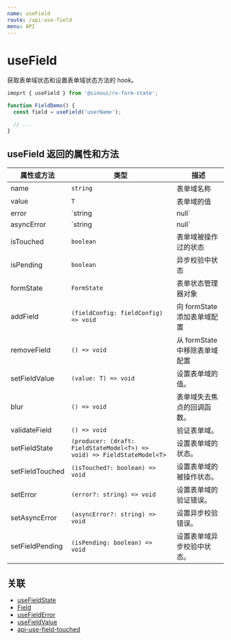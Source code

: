 ```yaml
---
name: useField
route: /api-use-field
menu: API
---
```


# useField

获取表单域状态和设置表单域状态方法的 hook。

```ts
imoprt { useField } from '@sinoui/rx-form-state';

function FieldDemo() {
  const field = useField('userName');

  // ...
}
```

## useField 返回的属性和方法

| 属性或方法      | 类型                                                                    | 描述                          |
| --------------- | ----------------------------------------------------------------------- | ----------------------------- |
| name            | `string`                                                                | 表单域名称                    |
| value           | `T`                                                                     | 表单域的值                    |
| error           | `string                                                                 | null`                         | 表单域的校验错误信息 |
| asyncError      | `string                                                                 | null`                         | 表单域异步错误 |
| isTouched       | `boolean`                                                               | 表单域被操作过的状态          |
| isPending       | `boolean`                                                               | 异步校验中状态                |
| formState       | `FormState`                                                             | 表单状态管理器对象            |
| addField        | `(fieldConfig: fieldConfig) => void`                                    | 向 formState 添加表单域配置   |
| removeField     | `() => void`                                                            | 从 formState 中移除表单域配置 |
| setFieldValue   | `(value: T) => void`                                                    | 设置表单域的值。              |
| blur            | `() => void`                                                            | 表单域失去焦点的回调函数。    |
| validateField   | `() => void`                                                            | 验证表单域。                  |
| setFieldState   | `(producer: (draft: FieldStateModel<T>) => void) => FieldStateModel<T>` | 设置表单域的状态。            |
| setFieldTouched | `(isTouched?: boolean) => void`                                         | 设置表单域的被操作状态。      |
| setError        | `(error?: string) => void`                                              | 设置表单域的验证错误。        |
| setAsyncError   | `(asyncError?: string) => void`                                         | 设置异步校验错误。            |
| setFieldPending | `(isPending: boolean) => void`                                          | 设置表单域异步校验中状态。    |

## 关联

- [useFieldState](api-use-field-state)
- [Field](api-field-component)
- [useFieldError](api-use-field-error)
- [useFieldValue](api-use-field-value)
- [api-use-field-touched](api-use-field-touched)
